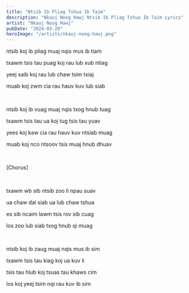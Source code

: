 ```yaml
---
title: "Ntsib Ib Pliag Tshua Ib Taim"
description: "Nkauj Noog Hawj Ntsib Ib Pliag Tshua Ib Taim Lyrics"
artist: "Nkauj Noog Hawj"
pubDate: "2024-03-29"
heroImage: "/artists/nkauj-noog-hawj.png"
---
```


ntsib koj ib pliag muaj nqis mus ib tiam

txawm tsis tau puag koj rau lub xub ntiag

yeej saib koj rau lub chaw tsim txiaj

muab koj zwm cia rau hauv kuv lub siab

<br />

ntsib koj ib vuag muaj nqis txog hnub tuag

txawm tsis tau ua koj tug tsis tau yuav

yees koj kaw cia rau hauv kuv ntsiab muag

muab koj nco ntsoov tsis muaj hnub dhuav

<br />

[Chorus]

<br />

txawm wb sib ntsib zoo li npau suav

ua chaw dai siab ua lub chaw tshua

es sib ncaim lawm tsis rov sib cuag

los zoo lub siab txog hnub qi muag

<br />

ntsib koj ib zaug muaj nqis mus ib sim

txawm tsis tau kiag koj ua kuv li

tsis tau hlub koj tsuas tau khaws cim

los koj yeej tsim nqi rau kuv ib sim
